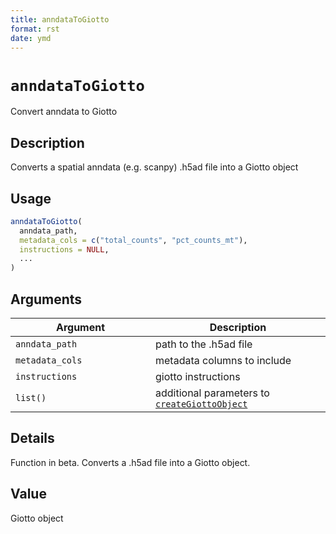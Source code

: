 ```yaml
--- 
title: anndataToGiotto 
format: rst 
date: ymd 
--- 
```

# `anndataToGiotto`

Convert anndata to Giotto


## Description

Converts a spatial anndata (e.g. scanpy) .h5ad file into a Giotto object


## Usage

```r
anndataToGiotto(
  anndata_path,
  metadata_cols = c("total_counts", "pct_counts_mt"),
  instructions = NULL,
  ...
)
```


## Arguments

Argument      |Description
------------- |----------------
`anndata_path`     |     path to the .h5ad file
`metadata_cols`     |     metadata columns to include
`instructions`     |     giotto instructions
`list()`     |     additional parameters to [`createGiottoObject`](#creategiottoobject)


## Details

Function in beta. Converts a .h5ad file into a Giotto object.


## Value

Giotto object


